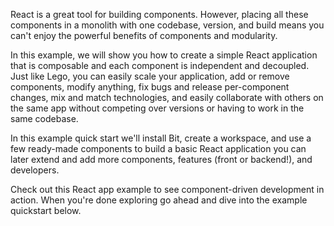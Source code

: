 React is a great tool for building components. However, placing all these components in a monolith with one codebase, version, and build means you can't enjoy the powerful benefits of components and modularity.

In this example, we will show you how to create a simple React application that is composable and each component is independent and decoupled. Just like Lego, you can easily scale your application, add or remove components, modify anything, fix bugs and release per-component changes, mix and match technologies, and easily collaborate with others on the same app without competing over versions or having to work in the same codebase.

In this example quick start we'll install Bit, create a workspace, and use a few ready-made components to build a basic React application you can later extend and add more components, features (front or backend!), and developers.

Check out this React app example to see component-driven development in action. When you're done exploring go ahead and dive into the example quickstart below.
